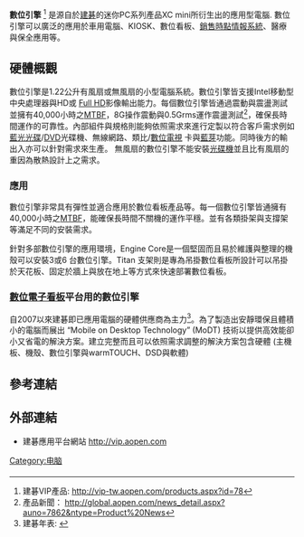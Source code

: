 '''數位引擎''' <ref>建碁VIP產品: http://vip-tw.aopen.com/products.aspx?id=78{{dead link|date=2018年3月 |bot=InternetArchiveBot |fix-attempted=yes }} </ref> 是源自於[[建碁|建碁]]的迷你PC系列產品XC mini所衍生出的應用型電腦. 數位引擎可以廣泛的應用於車用電腦、KIOSK、數位看板、[[銷售時點情報系統|銷售時點情報系統]]、醫療與保全應用等。

==硬體概觀==
數位引擎是1.22公升有風扇或無風扇的小型電腦系統。數位引擎皆支援Intel移動型中央處理器與HD或 [[Full_hd|Full HD]]影像輸出能力。每個數位引擎皆通過震動與震盪測試並擁有40,000小時之[[MTBF|MTBF]]，8G操作震動與0.5Grms運作震盪測試<ref> 產品新聞： http://global.aopen.com/news_detail.aspx?auno=7862&ntype=Product%20News{{dead link|date=2018年3月 |bot=InternetArchiveBot |fix-attempted=yes }}</ref>，確保長時間運作的可靠性。內部組件與規格則能夠依照需求來進行定製以符合客戶需求例如 [[藍光光碟|藍光光碟]]/[[DVD|DVD]]光碟機、無線網路、類比/[[數位電視|數位電視]] 卡與[[藍芽|藍芽]]功能。同時後方的輸出入亦可以針對需求來生產。
無風扇的數位引擎不能安裝[[光碟機|光碟機]]並且比有風扇的重因為散熱設計上之需求。

===應用===
數位引擎非常具有彈性並適合應用於數位看板產品等。每一個數位引擎皆通擁有40,000小時之[[MTBF|MTBF]]，能確保長時間不關機的運作平穩。並有各類掛架與支撐架等滿足不同的安裝需求。

針對多部數位引擎的應用環境，Engine Core是一個堅固而且易於維護與整理的機殼可以安裝3或6 台數位引擎。Titan 支架則是專為吊掛數位看板所設計可以吊掛於天花板、固定於牆上與放在地上等方式來快速部署數位看板。

===[[數位電子看板|數位電子看板]]平台用的數位引擎===
自2007以來建碁即已應用電腦的硬體供應商為主力<ref> 建碁年表: {{cite web |url=http://global.aopen.com/about_Milestones.aspx |title=存档副本 |accessdate=2009-10-05  |deadurl=yes |archiveurl=https://web.archive.org/web/20091020173925/http://global.aopen.com/about_Milestones.aspx |archivedate=2009-10-20 }}</ref>。為了製造出安靜環保且體積小的電腦而展出 “Mobile on Desktop Technology” (MoDT) 技術以提供高效能卻小又省電的解決方案。建立完整而且可以依照需求調整的解決方案包含硬體 (主機板、機殼、數位引擎與warmTOUCH、DSD與軟體)

==參考連結==
<references />

==外部連結==
* 建碁應用平台網站 http://vip.aopen.com {{Wayback|url=http://vip.aopen.com/ |date=20200223113426 }}

[[Category:电脑|Category:电脑]]